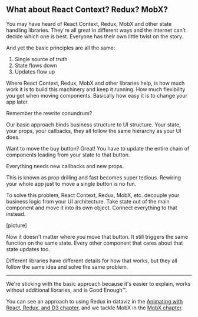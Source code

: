## What about React Context? Redux? MobX?

You may have heard of React Context, Redux, MobX and other state handling
libraries. They're all great in different ways and the internet can't decide
which one is best. Everyone has their own little twist on the story.

And yet the basic principles are all the same:

1. Single source of truth
2. State flows down
3. Updates flow up

Where React Context, Redux, MobX and other libraries help, is how much work it
is to build this machinery and keep it running. How much flexibility you get
when moving components. Basically how easy it is to change your app later.

Remember the rewrite conundrum?

Our basic approach binds business structure to UI structure. Your state, your
props, your callbacks, they all follow the same hierarchy as your UI does.

Want to move the buy button? Great! You have to update the entire chain of
components leading from your state to that button.

Everything needs new callbacks and new props.

This is known as prop drilling and fast becomes super tedious. Rewiring your
whole app just to move a single button is no fun.

To solve this problem, React Context, Redux, MobX, etc. decouple your business
logic from your UI architecture. Take state out of the main component and move
it into its own object. Connect everything to that instead.

[picture]

Now it doesn't matter where you move that button. It still triggers the same
function on the same state. Every other component that cares about that state
updates too.

Different libraries have different details for how that works, but they all
follow the same idea and solve the same problem.

---

We're sticking with the basic approach because it's easier to explain, works
without additional libraries, and is Good Enough™.

You can see an approach to using Redux in dataviz in the
[Animating with React, Redux, and D3 chapter](https://swizec1.teachable.com/courses/react-for-data-visualization/lectures/6906668#animating-react-redux),
and we tackle MobX in the
[MobX chapter](https://swizec1.teachable.com/courses/react-for-data-visualization/lectures/6906696).